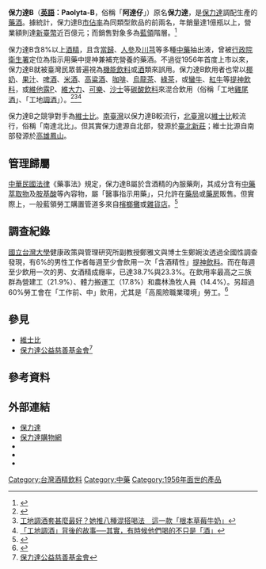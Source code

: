 {{Infobox Company
| name = 保力達B<br>原名：保力達（Paolyta）
| name_en = Paolyta-B
| president = 
| founder = 
| products = '''蠻牛'''<br>'''保力達B'''<br>冰火<br>水蠻牛<br>保力達C錠
| industry = [[藥酒|藥酒]]
| company_type  = 
| market_information =
| foundation = 1956年[[台北|台北]][[新莊區|新莊]] 
| location = {{ROC-TW}}
| area_served = {{TWN}}
| parent = 保力達股份有限公司
| homepage = [https://www.paolyta.com.tw/ www.paolyta.com.tw]
}}
'''保力達B'''（'''[[英語|英語]]：Paolyta-B'''，俗稱「'''阿達仔'''」）原名'''保力達'''，是[[保力達|保力達]]調配生產的[[藥酒|藥酒]]。據統計，保力達B[[市佔率|市佔率]]為同類型飲品的前兩名，年銷量達1億瓶以上，營業額則達[[新臺幣|新臺幣]]近百億元；而銷售對象多為[[藍領|藍領]]階層。<ref>{{Cite web |url=http://www.paolyta.com.tw/product_01.html |title=【有效成分及含量】每1ml中所含主要成分 |work=保力達B|accessdate=2012-12-16 |archive-date=2012-10-29 |archive-url=https://web.archive.org/web/20121029195241/http://www.paolyta.com.tw/product_01.html |dead-url=no }}</ref>

保力達B含8%以上[[酒精|酒精]]，且含[[當歸|當歸]]、[[人參|人參]]及[[川芎|川芎]]等多種[[中藥|中藥]]抽出液，曾被[[行政院衛生署|行政院衛生署]]定位為指示用藥中提神兼補充營養的藥酒。不過從1956年首度上市以來，保力達B就被臺灣民眾普遍視為[[機能飲料|機能飲料]]或[[酒|酒]]類來誤用。保力達B飲用者也常以[[椰奶|椰奶]]、[[果汁|果汁]]、[[啤酒|啤酒]]、[[米酒|米酒]]、[[高粱酒|高粱酒]]、[[咖啡|咖啡]]、[[烏龍茶|烏龍茶]]、[[綠茶|綠茶]]，或[[蠻牛|蠻牛]]、[[紅牛|紅牛]]等[[提神飲料|提神飲料]]，或[[維他露P|維他露P]]、[[維大力|維大力]]、[[可樂|可樂]]、[[沙士|沙士]]等[[碳酸飲料|碳酸飲料]]來混合飲用（俗稱「工地[[雞尾酒|雞尾酒]]」、「工地[[調酒|調酒]]」）。<ref>{{Cite web |url=https://www.cheers.com.tw/article/article.action?id=5081107 |title=這些「工地調酒」 讓我這種管理者又愛又恨 |access-date=2022-05-30 |archive-date=2017-02-25 |archive-url=https://web.archive.org/web/20170225112148/http://www.cheers.com.tw/article/article.action?id=5081107 }}</ref><ref>[https://www.ftvnews.com.tw/news/detail/2021602W0214 工地調酒套甚麼最好？她推八種混搭喝法　這一款「根本草莓牛奶」]</ref><ref>[https://www.ftvnews.com.tw/news/detail/2021602W0214 「工地調酒」背後的故事──其實，有時候他們喝的不只是「酒」]</ref>

保力達B之競爭對手為[[維士比|維士比]]。[[南臺灣|南臺灣]]以保力達B較流行，[[北臺灣|北臺灣]]以[[維士比|維士比]]較流行，俗稱「南達北比」。但其實保力達源自北部，發源於[[臺北|臺北]][[新莊|新莊]]；維士比源自南部發源於[[高雄|高雄]][[鳳山|鳳山]]。

==管理歸屬==
[[中華民國法律|中華民國法律]]《藥事法》規定，保力達B屬於含酒精的內服藥劑，其成分含有[[科學中藥|中藥萃取物]]及[[胺基酸|胺基酸]]等內容物，屬「醫事指示用藥」，只允許在[[藥房|藥局]]或[[藥房|藥房]]販售。但實際上，一般藍領勞工購置管道多來自[[檳榔西施|檳榔攤]]或[[雜貨店|雜貨店]]。<ref>{{Cite web |url=http://www.cna.com.tw/News/aHEL/201212150167-1.aspx# |title=含酒精提神飲料 限藥局販賣 |last=龍瑞雲|work=中央社 |date=2012-12-15 |access-date=2012-12-16 |archive-url=https://web.archive.org/web/20121217033227/http://www.cna.com.tw/News/aHEL/201212150167-1.aspx |archive-date=2012-12-17 |dead-url=yes }}</ref>

==調查紀錄==
[[國立台灣大學|國立台灣大學]]健康政策與管理研究所副教授鄭雅文與博士生鄭婉汝透過全國性調查發現，有6%的男性工作者每週至少會飲用一次「含酒精性」[[機能性飲料|提神飲料]]。而在每週至少飲用一次的男、女酒精成癮率，已達38.7%與23.3%。在飲用率最高之三族群為營建工（21.9%）、體力搬運工（17.8%）和農林漁牧人員（14.4%）。另超過60%勞工會在「工作前、中」飲用，尤其是「高風險職業環境」勞工。<ref>{{Cite web |url=http://www.cna.com.tw/News/aHEL/201212150162-1.aspx# |title=調查：常喝提神酒精飲料恐成癮 |last=龍瑞雲|work=中央社|date=2012-12-15 |access-date=2012-12-16 |archive-url=https://web.archive.org/web/20121217033219/http://www.cna.com.tw/News/aHEL/201212150162-1.aspx |archive-date=2012-12-17 |dead-url=yes }}</ref>

==參見==
*[[維士比|維士比]]
*[[保力達公益慈善基金會|保力達公益慈善基金會]]<ref>[http://paolyta.org.tw/ 保力達公益慈善基金會]{{Wayback|url=http://paolyta.org.tw/ |date=20150419052756 }}</ref>

==參考資料==
{{reflist}}

==外部連結==
*[https://www.paolyta.com.tw/ 保力達] {{Wayback|url=https://www.paolyta.com.tw/ |date=20220418052447 }}
*[http://www.aabb.com.tw/index.php 保力達購物網]{{Wayback|url=http://www.aabb.com.tw/index.php |date=20130414040353 }}
*{{facebook|水蠻牛-為你加油-155321358314197|水蠻牛 為你加油}}
*{{facebook|Icefire2012|冰火ICE FIRE}}
*{{youtube|channel=UCK8d3ZBRY3zMf5lsgo2zP0w}}

[[Category:台灣酒精飲料|Category:台灣酒精飲料]]
[[Category:中藥|Category:中藥]]
[[Category:1956年面世的產品|Category:1956年面世的產品]]